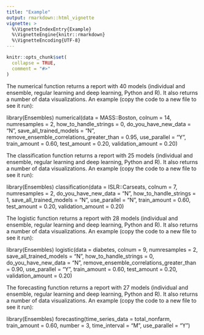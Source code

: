 ```yaml
---
title: "Example"
output: rmarkdown::html_vignette
vignette: >
  %\VignetteIndexEntry{Example}
  %\VignetteEngine{knitr::rmarkdown}
  %\VignetteEncoding{UTF-8}
---
```


```r
knitr::opts_chunk$set(
  collapse = TRUE,
  comment = "#>"
)
```


The numerical function returns a report with 40 models (individual and ensemble, regular learning and deep learning, Python and R). It also returns a number of data visualizations. An example (copy the code to a new file to see it run):

library(Ensembles)
numerical(data = MASS::Boston,
          colnum = 14,
          numresamples = 2,
          how_to_handle_strings = 0,
          do_you_have_new_data = "N",
          save_all_trained_models = "N",
          remove_ensemble_correlations_greater_than = 0.95,
          use_parallel = "Y",
          train_amount = 0.60,
          test_amount = 0.20,
          validation_amount = 0.20)

The classification function returns a report with 25 models (individual and ensemble, regular learning and deep learning, Python and R). It also returns a number of data visualizations. An example (copy the code to a new file to see it run):

library(Ensembles)
classification(data = ISLR::Carseats,
               colnum = 7,
               numresamples = 2,
               do_you_have_new_data = "N",
               how_to_handle_strings = 1,
               save_all_trained_models = "N",
               use_parallel = "N",
               train_amount = 0.60,
               test_amount = 0.20,
               validation_amount = 0.20)
               
The logistic function returns a report with 28 models (individual and ensemble, regular learning and deep learning, Python and R). It also returns a number of data visualizations. An example (copy the code to a new file to see it run):

library(Ensembles)
logistic(data = diabetes,
         colnum = 9,
         numresamples = 2,
         save_all_trained_models = "N",
         how_to_handle_strings = 0,
         do_you_have_new_data = "N",
         remove_ensemble_correlations_greater_than = 0.90,
         use_parallel = "Y",
         train_amount = 0.60,
         test_amount = 0.20,
         validation_amount = 0.20)

The forecasting function returns a report with 27 models (individual and ensemble, regular learning and deep learning, Python and R). It also returns a number of data visualizations. An example (copy the code to a new file to see it run):

library(Ensembles)
forecasting(time_series_data = total_nonfarm,
            train_amount = 0.60,
            number = 3,
            time_interval = "M",
            use_parallel = "Y")
